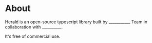 # About

Herald is an open-source typescript library built by ___________ Team in collaboration with __________.


It's free of commercial use.
